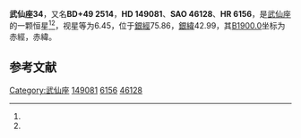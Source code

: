 {{Starbox begin
| name = 武仙座34
}}
{{Starbox observe
| epoch = [[J2000.0|J2000.0]]
| constell = [[武仙座|武仙座]]<ref name=SIMBAD>{{cite web
 | url=http://simbad.u-strasbg.fr/simbad/sim-id?Ident=HR+6156
 | title=Pulsating variable Star
 | publisher=Centre de Données astronomiques de Strasbourg
 | work=SIMBAD
 | accessdate=2012-07-13
 | archive-date=2016-03-17
 | archive-url=https://web.archive.org/web/20160317074000/http://simbad.u-strasbg.fr/simbad/sim-id?Ident=HR+6156
 | dead-url=no
 }}</ref><ref name=DATA>{{cite web
 | url=http://vizier.u-strasbg.fr/viz-bin/VizieR-5?-out.add=.&-source=5050&-corr=PK=HR&-out.max=9999&HR=6156
 | title=VizieR Detailed Page
 | accessdate=2012-07-13
 | archive-date=2016-03-04
 | archive-url=https://web.archive.org/web/20160304203203/http://vizier.u-strasbg.fr/viz-bin/VizieR-5?-out.add=.&-source=5050&-corr=PK=HR&-out.max=9999&HR=6156
 | dead-url=no
 }}</ref>
| 星官 = 
| ra = {{RA|16|30|6}}<ref name=SIMBAD /><ref name=DATA />
| dec = {{DEC|+48|57|39}}<ref name=SIMBAD /><ref name=DATA />
| appmag_v = 6.45<ref name=SIMBAD /><ref name=DATA />
}}
{{Starbox character
| class = A1V<ref name=SIMBAD /><ref name=DATA />
| b-v = 0.03<ref name=SIMBAD /><ref name=DATA />
| u-b = 0<ref name=SIMBAD /><ref name=DATA />
| r-i = <ref name=SIMBAD /><ref name=DATA />
| variable = 
}}
{{Starbox astrometry
| radial_v = 0
| prop_mo_ra = -8
| parallax = 
| p_error = 
}}
{{Starbox catalog
| names =BD+49 2514，[[SAO星表|SAO]] 46128，[[HD星表|HD]] 149081，[[HR星表|HR]] 6156}}
{{Starbox reference |Simbad=HR+6156}}
{{Starbox end}}

'''武仙座34'''，又名'''BD+49 2514'''，'''HD 149081'''、'''SAO 46128'''、'''HR 6156'''，是[[武仙座|武仙座]]的一颗恒星<ref name=SIMBAD /><ref name=DATA />，视星等为6.45，位于[[銀道座標系|銀經]]75.86，[[銀道座標系|銀緯]]42.99，其[[B1900.0|B1900.0]]坐标为赤經{{RA|16|27|21.2}}，赤緯{{DEC|+49|42.99|43}}。

== 参考文献 ==
{{reflist}}

{{star-stub}}

{{武仙座恒星}}
[[Category:武仙座|Category:武仙座]]
[[Category:HD和HDE天體|149081]]
[[Category:HR天體|6156]]
[[Category:SAO天體|46128]]